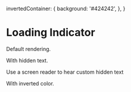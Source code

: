 

<Meta title="UI Feedback/Loading Indicator" component={LoadingIndicator} />

  invertedContainer: {
    background: '#424242',
  },
}

# Loading Indicator

Default rendering.

<Preview>
  <Story name="default">
    <LoadingIndicator />
  </Story>
</Preview>

With hidden text.

<Preview>
  <Story name="with hidden text">
    <LoadingIndicator hiddenText="This is the custom hidden text" />
    Use a screen reader to hear custom hidden text
  </Story>
</Preview>

With inverted color.

<Preview>
  <Story name="inverted">
    <div style={styles.invertedContainer}>
      <LoadingIndicator inverted />
    </div>
  </Story>
</Preview>